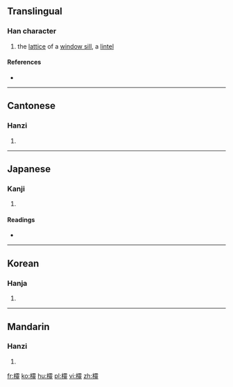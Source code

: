 {{also|棂}}
==Translingual==

===Han character===
{{Han char|rn=75|rad=木|as=24|sn=28|four=41914|canj=DMBO}}

# the [[lattice]] of a [[window sill]], a [[lintel]]

====References====
* {{Han ref|kx=0564.260|dkj=15985|dj=0953.310|hdz=21327.100|uh=6B1E|ud=27422|bh=F9BB|bd=63931}}

----

==Cantonese==

===Hanzi===
{{yue-hanzi|jyut=|y=ling4|sim=棂}}

# {{defn|lang=yue|sort=木24}}

----

==Japanese==

===Kanji===
{{ja-kanji|grade=|rs=木24}}

# {{defn|lang=ja|sort=木24}}

====Readings====
* {{ja-readings|on=[[れい]] (rei), [[りょう]] (ryō)|kun=}}

----

==Korean==

===Hanja===
{{ko-hanja|hangeul=[[령]]>[[영]]|eumhun=|rv=ryeong>yeong|mr=ryŏng>yŏng|y=lyeng>yeng}}

# {{defn|lang=ko|sort=木24}}

----

==Mandarin==

===Hanzi===
{{cmn-hanzi|sim=棂|pin=[[líng]] ([[ling2]])|wg=ling<sup>2</sup>}}

# {{defn|lang=cmn|sort=木24}}

[[fr:欞]]
[[ko:欞]]
[[hu:欞]]
[[pl:欞]]
[[vi:欞]]
[[zh:欞]]